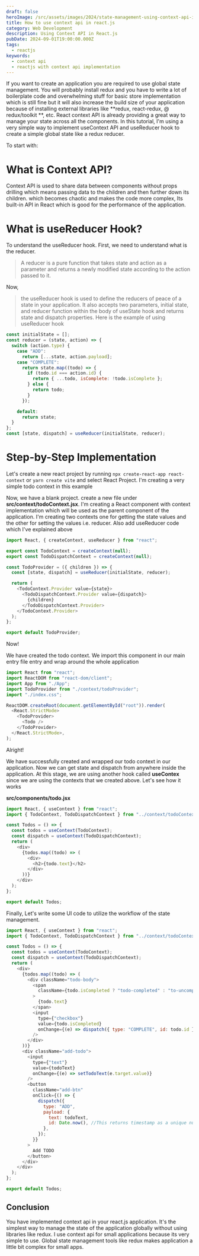 ```yaml
---
draft: false
heroImage: /src/assets/images/2024/state-management-using-context-api-in-reactjs.png
title: How to use context api in react.js
category: Web Development
description: Using Context API in React.js
pubDate: 2024-09-01T19:00:00.000Z
tags:
  - reactjs
keywords:
  - context api
  - reactjs with context api implementation
---
```


If you want to create an application you are required to use global state management. You will probably install redux and you have to write a lot of boilerplate code and overwhelming stuff for basic store implementation which is still fine but it will also increase the build size of your application because of installing external libraries like \*\*redux, react-redux, @ redux/toolkit \*\*, etc. React context API is already providing a great way to manage your state across all the components. In this tutorial, I'm using a very simple way to implement useContext API and useReducer hook to create a simple global state like a redux reducer.

To start with:

# What is Context API?

Context API is used to share data between components without props drilling which means passing data to the children and then further down its children. which becomes chaotic and makes the code more complex, Its built-in API in React which is good for the performance of the application.

# What is useReducer Hook?

To understand the useReducer hook. First, we need to understand what is the reducer.

> A reducer is a pure function that takes state and action as a parameter and returns a newly modified state according to the action passed to it.

Now,

> the useReducer hook is used to define the reducers of peace of a state in your application. It also accepts two parameters, initial state, and reducer function within the body of useState hook and returns state and dispatch properties. Here is the example of using useReducer hook

```javascript
const initialState = [];
const reducer = (state, action) => {
  switch (action.type) {
    case "ADD":
      return [...state, action.payload];
    case "COMPLETE":
      return state.map((todo) => {
        if (todo.id === action.id) {
          return { ...todo, isComplete: !todo.isComplete };
        } else {
          return todo;
        }
      });

    default:
      return state;
  }
};
const [state, dispatch] = useReducer(initialState, reducer);
```

# Step-by-Step Implementation

Let's create a new react project by running `npx create-react-app react-context` or `yarn create vite` and select React Project. I'm creating a very simple todo context in this example

Now, we have a blank project. create a new file under **src/context/todoContext.jsx**. I'm creating a React component with context implementation which will be used as the parent component of the application. I'm creating two contexts one for getting the state values and the other for setting the values i.e. reducer. Also add useReducer code which I've explained above

```javascript
import React, { createContext, useReducer } from "react";

export const TodoContext = createContext(null);
export const TodoDispatchContext = createContext(null);

const TodoProvider = ({ children }) => {
  const [state, dispatch] = useReducer(initialState, reducer);

  return (
    <TodoContext.Provider value={state}>
      <TodoDispatchContext.Provider value={dispatch}>
        {children}
      </TodoDispatchContext.Provider>
    </TodoContext.Provider>
  );
};

export default TodoProvider;
```

Now!

We have created the todo context. We import this component in our main entry file entry and wrap around the whole application

```javascript
import React from "react";
import ReactDOM from "react-dom/client";
import App from "./App";
import TodoProvider from "./context/todoProvider";
import "./index.css";

ReactDOM.createRoot(document.getElementById("root")).render(
  <React.StrictMode>
    <TodoProvider>
      <Todo />
    </TodoProvider>
  </React.StrictMode>,
);
```

Alright!

We have successfully created and wrapped our todo context in our application. Now we can get state and dispatch from anywhere inside the application. At this stage, we are using another hook called **useContex** since we are using the contexts that we created above. Let's see how it works

**src/components/todo.jsx**

```javascript
import React, { useContext } from "react";
import { TodoContext, TodoDispatchContext } from "../context/todoContext";

const Todos = () => {
  const todos = useContext(TodoContext);
  const dispatch = useContext(TodoDispatchContext);
  return (
    <div>
      {todos.map((todo) => (
        <div>
          <h2>{todo.text}</h2>
        </div>
      ))}
    </div>
  );
};

export default Todos;
```

Finally, Let's write some UI code to utilize the workflow of the state management.

```javascript
import React, { useContext } from "react";
import { TodoContext, TodoDispatchContext } from "../context/todoContext";

const Todos = () => {
  const todos = useContext(TodoContext);
  const dispatch = useContext(TodoDispatchContext);
  return (
    <div>
      {todos.map((todo) => (
        <div className="todo-body">
          <span
            className={todo.isCompleted ? "todo-completed" : "to-uncompleted"}
          >
            {todo.text}
          </span>
          <input
            type={"checkbox"}
            value={todo.isCompleted}
            onChange={(e) => dispatch({ type: "COMPLETE", id: todo.id })}
          />
        </div>
      ))}
      <div className="add-todo">
        <input
          type={"text"}
          value={todoText}
          onChange={(e) => setTodoText(e.target.value)}
        />
        <button
          className="add-btn"
          onClick={() => {
            dispatch({
              type: "ADD",
              payload: {
                text: todoText,
                id: Date.now(), //This returns timestamp as a unique number and I'm using this as id
              },
            });
          }}
        >
          Add TODO
        </button>
      </div>
    </div>
  );
};

export default Todos;
```

## Conclusion

You have implemented context api in your react.js application. It's the simplest way to manage the state of the application globally without using libraries like redux. I use context api for small applications because its very simple to use. Global state management tools like redux makes application a little bit complex for small apps.
